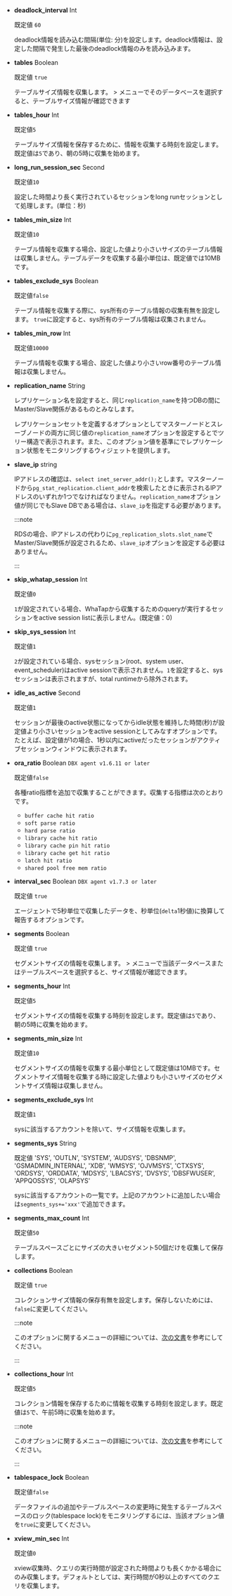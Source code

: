 <InDoc product ='mysql'>

- **deadlock_interval** <span class='type'>Int</span>

  既定値 `60`

  deadlock情報を読み込む間隔(単位: 分)を設定します。deadlock情報は、設定した間隔で発生した最後のdeadlock情報のみを読み込みます。

</InDoc>

<InDoc product="postgresql,mysql">

- **tables** <span class='type'>Boolean</span>

  既定値 `true`

  テーブルサイズ情報を収集します。<Cmdname sid="side_reportStat" className="uitext" /> &gt; <Cmdname sid="side_dbSize" className="uitext" />メニューでそのデータベースを選択すると、テーブルサイズ情報が確認できます

</InDoc>

<Xclude product ='redis,mongodb,oracle,oracle-v1,altibase'>

- **tables_hour** <span class='type'>Int</span>

  既定値`5`

  テーブルサイズ情報を保存するために、情報を収集する時刻を設定します。既定値は`5`であり、朝の5時に収集を始めます。

</Xclude>

<Xclude product ='redis,mongodb,oracle,oracle-v1'>

- **long_run_session_sec** <span class='type'>Second</span>

  既定値`10`

  設定した時間より長く実行されているセッションをlong runセッションとして処理します。(単位：秒)

</Xclude>

<InDoc product='tibero'>

- **tables_min_size** <span class='type'>Int</span>

  既定値`10`

  テーブル情報を収集する場合、設定した値より小さいサイズのテーブル情報は収集しません。テーブルデータを収集する最小単位は、既定値では10MBです。

- **tables_exclude_sys** <span class='type'>Boolean</span>

  既定値`false`

  テーブル情報を収集する際に、sys所有のテーブル情報の収集有無を設定します。 `true`に設定すると、sys所有のテーブル情報は収集されません。

</InDoc>

<InDoc product="cubrid">

- **tables_min_row** <span class='type'>Int</span>

  既定値`10000`

  テーブル情報を収集する場合、設定した値より小さいrow番号のテーブル情報は収集しません。

</InDoc>

<Xclude product='cubrid,redis,mongodb,altibase'>

- **replication_name** <span class='type'>String</span>

  レプリケーション名を設定すると、同じ`replication_name`を持つDBの間にMaster/Slave関係があるものとみなします。

  レプリケーションセットを定義するオプションとしてマスターノードとスレーブノードの両方に同じ値の`replication_name`オプションを設定すると<Cmdname sid="side_dbMonitoring" className="uitext" />でツリー構造で表示されます。また、このオプション値を基準に<Cmdname sid="side_flexboard" className="uitext" />でレプリケーション状態をモニタリングするウィジェットを提供します。

</Xclude>

<InDoc product='postgresql'>

- **slave_ip** <span class='type'>string</span>

  IPアドレスの確認は、`select inet_server_addr();`とします。マスターノードから`pg_stat_replication.client_addr`を検索したときに表示されるIPアドレスのいずれか1つでなければなりません。`replication_name`オプション値が同じでもSlave DBである場合は、`slave_ip`を指定する必要があります。

  :::note

  RDSの場合、IPアドレスの代わりに`pg_replication_slots.slot_name`でMaster/Slave関係が設定されるため、`slave_ip`オプションを設定する必要はありません。

  :::

</InDoc>

<Xclude product='cubrid,redis,mongodb'>

- **skip_whatap_session** <span class='type'>Int</span>

  既定値`0`

  `1`が設定されている場合、WhaTapから収集するためのqueryが実行するセッションをactive session listに表示しません。(既定値：0)

</Xclude>

<InDoc product='mysql'>

- **skip_sys_session** <span class='type'>Int</span>

  既定値`1`

  `2`が設定されている場合、sysセッション(root、system user、event_scheduler)はactive sessionで表示されません。`1`を設定すると、sysセッションは表示されますが、total runtimeから除外されます。

</InDoc>

<InDoc product='redis'>

- **idle_as_active** <span class='type'>Second</span>

  既定値`1`

  セッションが最後のactive状態になってからidle状態を維持した時間(秒)が設定値より小さいセッションをactive sessionとしてみなすオプションです。たとえば、設定値が1の場合、1秒以内にactiveだったセッションがアクティブセッションウィンドウに表示されます。

</InDoc>

<InDoc product='oracle'>

- **ora_ratio** <span class='type'>Boolean</span> <code class="my">DBX agent v1.6.11 or later</code>

  既定値`false`

  各種ratio指標を追加で収集することができます。収集する指標は次のとおりです。

  - `buffer cache hit ratio`
  - `soft parse ratio`
  - `hard parse ratio`
  - `library cache hit ratio`
  - `library cache pin hit ratio`
  - `library cache get hit ratio`
  - `latch hit ratio`
  - `shared pool free mem ratio`

- **interval_sec** <span class='type'>Boolean</span> <code class="my">DBX agent v1.7.3 or later</code>

  既定値 `true`

  エージェントで5秒単位で収集したデータを、秒単位(`delta`1秒値)に換算して報告するオプションです。

- **segments** <span class='type'>Boolean</span>

  既定値 `true`

  セグメントサイズの情報を収集します。<Cmdname sid="side_reportStat" className="uitext" /> &gt; <Cmdname sid="side_tableSpace" className="uitext" />メニューで当該データベースまたはテーブルスペースを選択すると、サイズ情報が確認できます。

- **segments_hour** <span class='type'>Int</span>

  既定値`5`

  セグメントサイズの情報を収集する時刻を設定します。既定値は`5`であり、朝の5時に収集を始めます。

- **segments_min_size** <span class='type'>Int</span>

  既定値`10`

  セグメントサイズの情報を収集する最小単位として既定値は10MBです。セグメントサイズ情報を収集する時に設定した値よりも小さいサイズのセグメントサイズ情報は収集しません。

- **segments_exclude_sys** <span class='type'>Int</span>

  既定値`1`

  sysに該当するアカウントを除いて、サイズ情報を収集します。

- **segments_sys** <span class='type'>String</span>

  既定値 'SYS', 'OUTLN', 'SYSTEM', 'AUDSYS', 'DBSNMP', 'GSMADMIN_INTERNAL', 'XDB', 'WMSYS', 'OJVMSYS', 'CTXSYS', 'ORDSYS', 'ORDDATA', 'MDSYS', 'LBACSYS', 'DVSYS', 'DBSFWUSER', 'APPQOSSYS', 'OLAPSYS'

  sysに該当するアカウントの一覧です。上記のアカウントに追加したい場合は`segments_sys+='xxx'`で追加できます。

- **segments_max_count** <span class='type'>Int</span>

  既定値`50`

  テーブルスペースごとにサイズの大きいセグメント50個だけを収集して保存します。

</InDoc>

<InDoc product="mongodb">

- **collections** <span class='type'>Boolean</span>

  既定値 `true`

  コレクションサイズ情報の保存有無を設定します。保存しないためには、`false`に変更してください。

  :::note

  このオプションに関する<Cmdname sid="side_dbSize" className="uitext" />メニューの詳細については、[次の文書](database-size)を参考にしてください。

  :::

- **collections_hour** <span class='type'>Int</span>

  既定値`5`

  コレクション情報を保存するために情報を収集する時刻を設定します。既定値は`5`で、午前5時に収集を始めます。

  :::note

  このオプションに関する<Cmdname sid="side_dbSize" className="uitext" />メニューの詳細については、[次の文書](database-size)を参考にしてください。

  :::

</InDoc>

<InDoc product="altibase">

- **tablespace_lock** <span class='type'>Boolean</span>

  既定値`false`

  データファイルの追加やテーブルスペースの変更時に発生するテーブルスペースのロック(tablespace lock)をモニタリングするには、当該オプション値を`true`に変更してください。

</InDoc>

<InDoc product="postgresql,mysql,oracle,oracle-pro,altibase">

- **xview_min_sec** <span class='type'>Int</span>

  既定値`0`

  xview収集時、クエリの実行時間が設定された時間よりも長くかかる場合にのみ収集します。デフォルトとしては、実行時間が0秒以上のすべてのクエリを収集します。

</InDoc>
